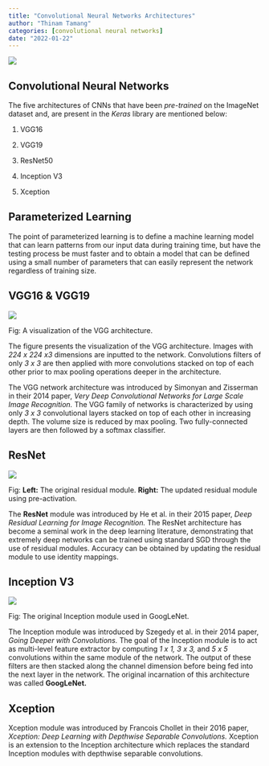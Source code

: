 ---
title: "Convolutional Neural Networks Architectures"
author: "Thinam Tamang"
categories: [convolutional neural networks]
date: "2022-01-22"
---

![](./Neural-Network.png)

## Convolutional Neural Networks

The five architectures of CNNs that have been *pre-trained* on the ImageNet dataset and, are present in the *Keras* library are mentioned below:

1.  VGG16

2.  VGG19

3.  ResNet50

4.  Inception V3

5.  Xception

## Parameterized Learning

The point of parameterized learning is to define a machine learning model that can learn patterns from our input data during training time, but have the testing process be must faster and to obtain a model that can be defined using a small number of parameters that can easily represent the network regardless of training size.

## VGG16 & VGG19

![](./image1.png)

Fig: A visualization of the VGG architecture.

The figure presents the visualization of the VGG architecture. Images with *224 x 224 x3* dimensions are inputted to the network. Convolutions filters of only *3 x 3* are then applied with more convolutions stacked on top of each other prior to max pooling operations deeper in the architecture.

The VGG network architecture was introduced by Simonyan and Zisserman in their 2014 paper, *Very Deep Convolutional Networks for Large Scale Image Recognition.* The VGG family of networks is characterized by using only *3 x 3* convolutional layers stacked on top of each other in increasing depth. The volume size is reduced by max pooling. Two fully-connected layers are then followed by a softmax classifier.

## ResNet

![](./image2.png)

Fig: **Left:** The original residual module. **Right:** The updated residual module using pre-activation.

The **ResNet** module was introduced by He et al. in their 2015 paper, *Deep Residual Learning for Image Recognition.* The ResNet architecture has become a seminal work in the deep learning literature, demonstrating that extremely deep networks can be trained using standard SGD through the use of residual modules. Accuracy can be obtained by updating the residual module to use identity mappings.

## Inception V3

![](./image3.png)

Fig: The original Inception module used in GoogLeNet.

The Inception module was introduced by Szegedy et al. in their 2014 paper, *Going Deeper with Convolutions.* The goal of the Inception module is to act as multi-level feature extractor by computing *1 x 1, 3 x 3,* and *5 x 5* convolutions within the same module of the network. The output of these filters are then stacked along the channel dimension before being fed into the next layer in the network. The original incarnation of this architecture was called **GoogLeNet.**

## Xception

Xception module was introduced by Francois Chollet in their 2016 paper, *Xception: Deep Learning with Depthwise Separable Convolutions.* Xception is an extension to the Inception architecture which replaces the standard Inception modules with depthwise separable convolutions.
